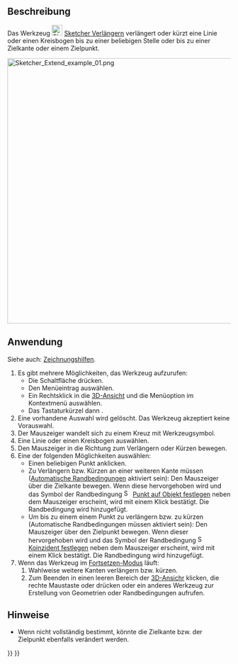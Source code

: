 <languages/>

{{Docnav/de
|[[Sketcher_Split/de|Teilen]]
|[[Sketcher_Projection/de|Projektion]]
|[[Sketcher_Workbench/de|Sketcher]]
|IconL=Sketcher_Split.svg
|IconR=Sketcher_Projection.svg
|IconC=Workbench_Sketcher.svg
}}

{{GuiCommand/de
|Name=Sketcher Extend
|Name/de=Sketcher Verlängern
|MenuLocation=Skizze → Sketcher-Werkzeuge → Kante verlängern
|Workbenches=[[Sketcher_Workbench/de|Sketcher]]
|Shortcut={{KEY|G}} {{KEY|Q}}
|Version=0.17
|SeeAlso=[[Sketcher_Trimming/de|Sketcher Zuschneiden]]
}}

<span id="Description"></span>
==Beschreibung==

Das Werkzeug [[Image:Sketcher_Extend.svg|24px]] [[Sketcher_Extend/de|Sketcher Verlängern]] verlängert oder kürzt eine Linie oder einen Kreisbogen bis zu einer beliebigen Stelle oder bis zu einer Zielkante oder einem Zielpunkt.

[[File:Sketcher Extend example 01.png|none|600px]]
{{Caption|''Auf der linken Seite (1) sind die beiden Skizzenelemente vor der Operation dargestellt; in der Mitte (2) wird die Linie bis zum Bogen verlängert; auf der rechten Seite (3) das Endergebnis.''}}

<span id="Usage"></span>
==Anwendung==

Siehe auch: [[Sketcher_Workbench/de#Zeichnungshilfen|Zeichnungshilfen]].

# Es gibt mehrere Möglichkeiten, das Werkzeug aufzurufen:
#* Die Schaltfläche {{Button|[[Image:Sketcher_Extend.svg|16px]] [[Sketcher_Extend/de|Kante verlängern]]}} drücken.
#* Den Menüeintrag {{MenuCommand|Skizze → Sketcher-Werkzeuge → [[Image:Sketcher_Extend.svg|16px]] Kante verlängern}} auswählen.
#* Ein Rechtsklick in die [[3D_view/de|3D-Ansicht]] und die Menüoption {{MenuCommand|[[Image:Sketcher_Extend.svg|16px]] Kante verlängern}} im Kontextmenü auswählen.
#* Das Tastaturkürzel {{KEY|G}} dann {{KEY|Q}}.
# Eine vorhandene Auswahl wird gelöscht. Das Werkzeug akzeptiert keine Vorauswahl.
# Der Mauszeiger wandelt sich zu einem Kreuz mit Werkzeugsymbol.
# Eine Linie oder einen Kreisbogen auswählen.
# Den Mauszeiger in die Richtung zum Verlängern oder Kürzen bewegen.
# Eine der folgenden Möglichkeiten auswählen:
#* Einen beliebigen Punkt anklicken.
#* Zu Verlängern bzw. Kürzen an einer weiteren Kante müssen ([[Sketcher_Workbench/de#Automatische_Randbedingungen|Automatische Randbedingungen]] aktiviert sein): Den Mauszeiger über die Zielkante bewegen. Wenn diese hervorgehoben wird und das Symbol der Randbedingung [[Image:Sketcher_ConstrainPointOnObject.svg|16px]] [[Sketcher_ConstrainPointOnObject/de|Punkt auf Objekt festlegen]] neben dem Mauszeiger erscheint, wird mit einem Klick bestätigt. Die Randbedingung wird hinzugefügt.
#* Um bis zu einem einem Punkt zu verlängern bzw. zu kürzen (Automatische Randbedingungen müssen aktiviert sein): Den Mauszeiger über den Zielpunkt bewegen. Wenn dieser hervorgehoben wird und das Symbol der Randbedingung [[Image:Sketcher_ConstrainCoincident.svg|16px]] [[Sketcher_ConstrainCoincident/de|Koinzident festlegen]] neben dem Mauszeiger erscheint, wird mit einem Klick bestätigt. Die Randbedingung wird hinzugefügt.
# Wenn das Werkzeug im [[Sketcher_Workbench/de#Fortsetzen-Modi|Fortsetzen-Modus]] läuft:
## Wahlweise weitere Kanten verlängern bzw. kürzen.
## Zum Beenden in einen leeren Bereich der [[3D_view/de|3D-Ansichr]] klicken, die rechte Maustaste oder {{KEY|Esc}} drücken oder ein anderes Werkzeug zur Erstellung von Geometrien oder Randbedingungen aufrufen.

<span id="Notes"></span>
==Hinweise==

*  Wenn nicht vollständig bestimmt, könnte die Zielkante bzw. der Zielpunkt ebenfalls verändert werden.


{{Docnav/de
|[[Sketcher_Split/de|Teilen]]
|[[Sketcher_Projection/de|Projektion]]
|[[Sketcher_Workbench/de|Sketcher]]
|IconL=Sketcher_Split.svg
|IconR=Sketcher_Projection.svg
|IconC=Workbench_Sketcher.svg
}}

{{Sketcher_Tools_navi{{#translation:}}}}
{{Userdocnavi{{#translation:}}}}